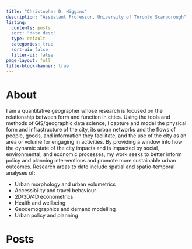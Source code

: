 ```yaml
---
title: "Christopher D. Higgins"
description: "Assistant Professor, University of Toronto Scarborough"
listing:
  contents: posts
  sort: "date desc"
  type: default
  categories: true
  sort-ui: false
  filter-ui: false
page-layout: full
title-block-banner: true
---
```


# About 

I am a quantitative geographer whose research is focused on the relationship between form and function in cities. Using the tools and methods of GIS/geographic data science, I capture and model the physical form and infrastructure of the city, its urban networks and the flows of people, goods, and information they facilitate, and the use of the city as an area or volume for engaging in activities. By providing a window into how the dynamic state of the city impacts and is impacted by social, environmental, and economic processes, my work seeks to better inform policy and planning interventions and promote more sustainable urban outcomes. Research areas to date include spatial and spatio-temporal analyses of:

-   Urban morphology and urban volumetrics
-   Accessibility and travel behaviour
-   2D/3D/4D econometrics
-   Health and wellbeing
-   Geodemographics and demand modelling
-   Urban policy and planning

# Posts

